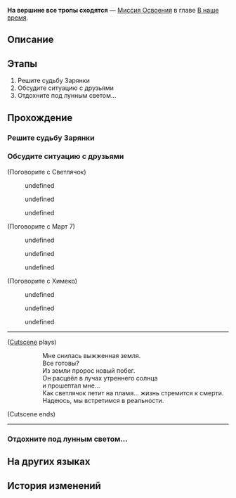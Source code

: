 {{Дополнить|Диалоги.}}
{{Миссия Инфобокс
|id              = 1032901
|Название        = 
|Изображение     = Миссия Освоения На вершине все тропы сходятся.png
|Тип             = Миссия Освоения
|События         = 
|Глава           = В наше время
|Условия         = Завершена [[Миссия Освоения]] ''[[Красавица и Разрушение]]''
|Персонажи       = Март 7; Первопроходец; Светлячок; Химеко
|СтартЛокация    = Отборочная площадка выжженных песков от Услады™
|Мир             = Пенакония
|Локации         = Отборочная площадка выжженных песков от Услады™
|Предыдущая      = Красавица и Разрушение
|Следующая       = И солнце снова взойдёт
|Награды         = Опыт Освоения*800; Звёздный нефрит*100; Утраченный кристалл*12; Часокредиты*400; "Lux Aeterna"*1 { text = Lux Aeterna }; Hosanna in Excelsis*1 { text = Hosanna in Excelsis }; Кредиты*160 000
}}
'''На вершине все тропы сходятся''' — [[Миссия Освоения]] в главе [[В наше время]].

==Описание==
{{Описание|Вы принимаете вызов Воскресенья на дуэль, прибываете в Большой театр Пенаконии и вместе с ним решаете судьбу Пенаконии и всей вселенной. При поддержке Альянса Сяньчжоу вы побеждаете одного из Гармонических струн - Великий Септимий, Хор баланса.}}

==Этапы==
# Решите судьбу Зарянки
# Обсудите ситуацию с друзьями
# Отдохните под лунным светом...

==Прохождение==
{{Дополнить}}


===Решите судьбу Зарянки===
{{Диалог Начало}}
:{{tx}}
{{Диалог Конец}}

===Обсудите ситуацию с друзьями===
{{Описание миссии|локация=Отборочная площадка выжженных песков от Услады™|Воскресенье приглашает вас сразиться на сцене Большого театра Пенаконии.<br />Как вы поступите? Это серьёзное решение, стоит обсудить его со спутниками.}}
{{Диалог Начало}}

;(Поговорите с Светлячок)
<!--Unknown TalkSentence: 103281602-->
<!--Unknown TalkSentence: 103281603-->
<!--Unknown TalkSentence: 103281604-->
<!--Unknown TalkSentence: 103281605-->
<!--Unknown TalkSentence: 103281606-->
<!--Unknown TalkSentence: 103281607-->
:{{Диалог|Стрелка}} undefined
:<!--Unknown TalkSentence: 103281609-->
:<!--Unknown TalkSentence: 103281610-->
:<!--Unknown TalkSentence: 103281611-->
:<!--Unknown TalkSentence: 103281612-->
:<!--Unknown TalkSentence: 103281613-->
:<!--Unknown TalkSentence: 103281614-->
:<!--Unknown TalkSentence: 103281615-->
::{{tx}}
:{{Диалог|Стрелка}} undefined
:<!--Unknown TalkSentence: 103281611-->
:<!--Unknown TalkSentence: 103281612-->
:<!--Unknown TalkSentence: 103281613-->
:<!--Unknown TalkSentence: 103281614-->
:<!--Unknown TalkSentence: 103281615-->
::{{tx}}
:{{Диалог|Стрелка}} undefined
:<!--Unknown TalkSentence: 103281613-->
:<!--Unknown TalkSentence: 103281614-->
:<!--Unknown TalkSentence: 103281615-->
::{{tx}}
<!--Unknown TalkSentence: 103281613-->
<!--Unknown TalkSentence: 103281614-->
<!--Unknown TalkSentence: 103281615-->
:{{tx}}

;(Поговорите с Март 7)
<!--Unknown TalkSentence: 103281602-->
<!--Unknown TalkSentence: 103281603-->
<!--Unknown TalkSentence: 103281604-->
<!--Unknown TalkSentence: 103281605-->
<!--Unknown TalkSentence: 103281606-->
<!--Unknown TalkSentence: 103281607-->
:{{Диалог|Стрелка}} undefined
:<!--Unknown TalkSentence: 103281609-->
:<!--Unknown TalkSentence: 103281610-->
:<!--Unknown TalkSentence: 103281611-->
:<!--Unknown TalkSentence: 103281612-->
:<!--Unknown TalkSentence: 103281613-->
:<!--Unknown TalkSentence: 103281614-->
:<!--Unknown TalkSentence: 103281615-->
::{{tx}}
:{{Диалог|Стрелка}} undefined
:<!--Unknown TalkSentence: 103281611-->
:<!--Unknown TalkSentence: 103281612-->
:<!--Unknown TalkSentence: 103281613-->
:<!--Unknown TalkSentence: 103281614-->
:<!--Unknown TalkSentence: 103281615-->
::{{tx}}
:{{Диалог|Стрелка}} undefined
:<!--Unknown TalkSentence: 103281613-->
:<!--Unknown TalkSentence: 103281614-->
:<!--Unknown TalkSentence: 103281615-->
::{{tx}}
<!--Unknown TalkSentence: 103281613-->
<!--Unknown TalkSentence: 103281614-->
<!--Unknown TalkSentence: 103281615-->
:{{tx}}

;(Поговорите с Химеко)
<!--Unknown TalkSentence: 103281602-->
<!--Unknown TalkSentence: 103281603-->
<!--Unknown TalkSentence: 103281604-->
<!--Unknown TalkSentence: 103281605-->
<!--Unknown TalkSentence: 103281606-->
<!--Unknown TalkSentence: 103281607-->
:{{Диалог|Стрелка}} undefined
:<!--Unknown TalkSentence: 103281609-->
:<!--Unknown TalkSentence: 103281610-->
:<!--Unknown TalkSentence: 103281611-->
:<!--Unknown TalkSentence: 103281612-->
:<!--Unknown TalkSentence: 103281613-->
:<!--Unknown TalkSentence: 103281614-->
:<!--Unknown TalkSentence: 103281615-->
::{{tx}}
:{{Диалог|Стрелка}} undefined
:<!--Unknown TalkSentence: 103281611-->
:<!--Unknown TalkSentence: 103281612-->
:<!--Unknown TalkSentence: 103281613-->
:<!--Unknown TalkSentence: 103281614-->
:<!--Unknown TalkSentence: 103281615-->
::{{tx}}
:{{Диалог|Стрелка}} undefined
:<!--Unknown TalkSentence: 103281613-->
:<!--Unknown TalkSentence: 103281614-->
:<!--Unknown TalkSentence: 103281615-->
::{{tx}}
<!--Unknown TalkSentence: 103281613-->
<!--Unknown TalkSentence: 103281614-->
<!--Unknown TalkSentence: 103281615-->
:{{tx}}

----
;([[#Gallery|Cutscene]] plays)
::Мне снилась выжженная земля.
::Все готовы?
::Из земли пророс новый побег.
::Он расцвёл в лучах утреннего солнца
::и прошептал мне...
::Как светлячок летит на пламя... жизнь стремится к смерти.
::Надеюсь, мы встретимся в реальности.
;(Cutscene ends)
----
:{{tx}}
{{Диалог Конец}}

===Отдохните под лунным светом...===
{{Диалог Начало}}
:{{tx}}
:{{tx}}
:{{tx}}
:{{tx}}
{{Диалог Конец}}

==На других языках==
{{На других языках
|en   = Everything that Rises Must Converge
|zhs  = 上升的一切必将汇合
|zht  = 上升的一切必將會合
|ja   = 上昇するすべては一点に集まる
|ko   = 오르다 보면 모든 것은 한 곳에 모이기 마련이다
|es   = Todo lo que sube está destinado a converger
|fr   = Tout ce qui s'élève finira par converger
|ru   = На вершине все тропы сходятся
|th   = ทุกสิ่งที่เพิ่มขึ้นล้วนต้องบรรจบกัน
|vi   = Mọi Thứ Dâng Lên Cao Nhất Định Sẽ Hội Tụ
|de   = Alles, was aufsteigt, muss zusammenlaufen
|id   = Semua yang Bangkit Pasti akan Berkumpul
|pt   = Tudo que Ascende Está Destinado a Convergir
}}

==История изменений==
{{История изменений|2.7}}
